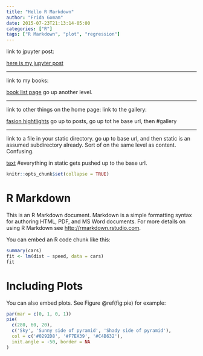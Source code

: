 ```yaml
---
title: "Hello R Markdown"
author: "Frida Gomam"
date: 2015-07-23T21:13:14-05:00
categories: ["R"]
tags: ["R Markdown", "plot", "regression"]
---
```


link to jpuyter post:

[here is my jupyter post](../jupyter)


___

link to my books:

[book list page](../../book) go up another level. 

---

link to other things on the home page:
link to the gallery:

[fasion hightlights](../) go up to posts, go up tot he base url, then #gallery

___

link to a file in your static directory. go up to base url, and then static is an assumed subdirectory already. Sort of on the same level as content. Confusing. 

[text](../../img/hero-academic.png) #everything in static gets pushed up to the base url. 
```r
knitr::opts_chunk$set(collapse = TRUE)
```

# R Markdown

This is an R Markdown document. Markdown is a simple formatting syntax for authoring HTML, PDF, and MS Word documents. For more details on using R Markdown see <http://rmarkdown.rstudio.com>.

You can embed an R code chunk like this:

```r
summary(cars)
fit <- lm(dist ~ speed, data = cars)
fit
```

# Including Plots

You can also embed plots. See Figure \@ref(fig:pie) for example:

```r
par(mar = c(0, 1, 0, 1))
pie(
  c(280, 60, 20),
  c('Sky', 'Sunny side of pyramid', 'Shady side of pyramid'),
  col = c('#0292D8', '#F7EA39', '#C4B632'),
  init.angle = -50, border = NA
)
```

